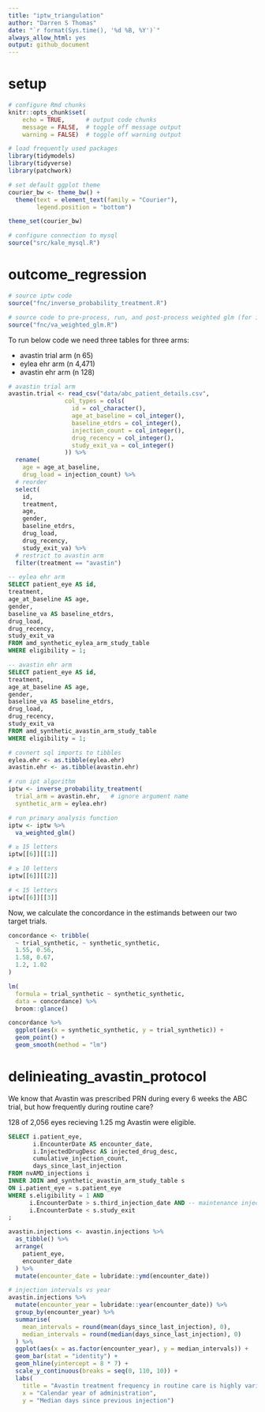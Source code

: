 ```yaml
---
title: "iptw_triangulation"
author: "Darren S Thomas"
date: "`r format(Sys.time(), '%d %B, %Y')`"
always_allow_html: yes
output: github_document
---
```

# setup

```r
# configure Rmd chunks
knitr::opts_chunk$set(
    echo = TRUE,      # output code chunks
    message = FALSE,  # toggle off message output 
    warning = FALSE)  # toggle off warning output

# load frequently used packages
library(tidymodels)
library(tidyverse)
library(patchwork)

# set default ggplot theme
courier_bw <- theme_bw() +
  theme(text = element_text(family = "Courier"),
        legend.position = "bottom")

theme_set(courier_bw)

# configure connection to mysql
source("src/kale_mysql.R")
```

# outcome_regression

```r
# source iptw code
source("fnc/inverse_probability_treatment.R")

# source code to pre-process, run, and post-process weighted glm (for ipwt)
source("fnc/va_weighted_glm.R")
```

To run below code we need three tables for three arms:

* avastin trial arm (n 65)
* eylea ehr arm (n 4,471)
* avastin ehr arm (n 128)

```r
# avastin trial arm
avastin.trial <- read_csv("data/abc_patient_details.csv",
                col_types = cols(
                  id = col_character(),
                  age_at_baseline = col_integer(),
                  baseline_etdrs = col_integer(),
                  injection_count = col_integer(),
                  drug_recency = col_integer(),
                  study_exit_va = col_integer()
                )) %>% 
  rename(
    age = age_at_baseline,
    drug_load = injection_count) %>% 
  # reorder
  select(
    id,
    treatment, 
    age, 
    gender,
    baseline_etdrs,
    drug_load,
    drug_recency,
    study_exit_va) %>% 
  # restrict to avastin arm
  filter(treatment == "avastin")
```

```sql
-- eylea ehr arm
SELECT patient_eye AS id,
treatment,
age_at_baseline AS age,
gender,
baseline_va AS baseline_etdrs,
drug_load,
drug_recency,
study_exit_va
FROM amd_synthetic_eylea_arm_study_table
WHERE eligibility = 1;
```

```sql
-- avastin ehr arm
SELECT patient_eye AS id,
treatment,
age_at_baseline AS age,
gender,
baseline_va AS baseline_etdrs,
drug_load,
drug_recency,
study_exit_va
FROM amd_synthetic_avastin_arm_study_table
WHERE eligibility = 1;
```

```r
# covnert sql imports to tibbles
eylea.ehr <- as.tibble(eylea.ehr)
avastin.ehr <- as.tibble(avastin.ehr)
```


```r
# run ipt algorithm
iptw <- inverse_probability_treatment(
  trial_arm = avastin.ehr,   # ignore argument name
  synthetic_arm = eylea.ehr)
```

```r
# run primary analysis function
iptw <- iptw %>% 
  va_weighted_glm() 
```

```r
# ≥ 15 letters
iptw[[6]][[1]]
```

```r
# ≥ 10 letters
iptw[[6]][[2]]
```

```r
# < 15 letters
iptw[[6]][[3]]
```

Now, we calculate the concordance in the estimands between our two target trials.

```r
concordance <- tribble(
  ~ trial_synthetic, ~ synthetic_synthetic,
  1.55, 0.56,
  1.58, 0.67,
  1.2, 1.02
)

lm(
  formula = trial_synthetic ~ synthetic_synthetic,
  data = concordance) %>% 
  broom::glance()
```

```r
concordance %>% 
  ggplot(aes(x = synthetic_synthetic, y = trial_synthetic)) +
  geom_point() +
  geom_smooth(method = "lm")
```

# delinieating_avastin_protocol

We know that Avastin was prescribed PRN during every 6 weeks the ABC trial, but how frequently during routine care?

128 of 2,056 eyes recieving 1.25 mg Avastin were eligible.

```sql
SELECT i.patient_eye, 
       i.EncounterDate AS encounter_date,
       i.InjectedDrugDesc AS injected_drug_desc,
       cumulative_injection_count,
       days_since_last_injection
FROM nvAMD_injections i
INNER JOIN amd_synthetic_avastin_arm_study_table s
ON i.patient_eye = s.patient_eye
WHERE s.eligibility = 1 AND
      i.EncounterDate > s.third_injection_date AND -- maintenance injections only
      i.EncounterDate < s.study_exit
; 
```

```r
avastin.injections <- avastin.injections %>% 
  as_tibble() %>% 
  arrange(
    patient_eye,
    encounter_date
  ) %>% 
  mutate(encounter_date = lubridate::ymd(encounter_date))
```

```r
# injection intervals vs year
avastin.injections %>% 
  mutate(encounter_year = lubridate::year(encounter_date)) %>% 
  group_by(encounter_year) %>% 
  summarise(
    mean_intervals = round(mean(days_since_last_injection), 0),
    median_intervals = round(median(days_since_last_injection), 0)
  ) %>% 
  ggplot(aes(x = as.factor(encounter_year), y = median_intervals)) +
  geom_bar(stat = "identity") +
  geom_hline(yintercept = 8 * 7) +
  scale_y_continuous(breaks = seq(0, 110, 10)) +
  labs(
    title = "Avastin treatment frequency in routine care is highly variable",
    x = "Calendar year of administration",
    y = "Median days since previous injection")
```